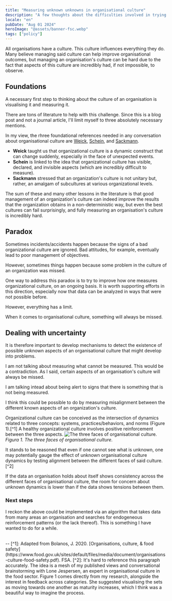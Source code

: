 ```yaml
---
title: "Measuring unknown unknowns in organisational culture"
description: "A few thoughts about the difficulties involved in trying to measure unknown unknowns in organisational culture"
locale: "en"
pubDate: "Aug 01 2024"
heroImage: "@assets/banner-fsc.webp"
tags: ["policy"]
---
```


All organisations have a culture. This culture influences everything they do. Many believe managing said culture can help improve organisational outcomes, but managing an organisation's culture can be hard due to the fact that aspects of this culture are incredibly had, if not impossible, to observe.

## Foundations
A necessary first step to thinking about the culture of an organisation is visualising it and measuring it. 

There are tons of literature to help with this challenge. Since this is a blog post and not a journal article, I'll limit myself to three absolutely necessary mentions.

In my view, the rhree foundational references needed in any conversation about organisational culture are <a href="https://michiganross.umich.edu/faculty-research/faculty/karl-weick" target="_blank">Weick</a>, <a href="https://mitsloan.mit.edu/faculty/directory/edgar-h-schein" target="_blank">Schein</a>, and <a href="https://scholar-google-com.gate3.library.lse.ac.uk/citations?user=58wL0FsAAAAJ" target="_blank">Sackmann</a>.

- **Weick** taught us that organizational culture is a dynamic construct that can change suddenly, especially in the face of unexpected events.
- **Schein** is linked to the idea that organizational culture has visible, declared, and invisible aspects (which are incredibly difficult to measure).
- **Sackmann** stressed that an organization's culture is not unitary but, rather, an amalgam of subcultures at various organizational levels.

The sum of these and many other lessons in the literature is that good management of an organization's culture can indeed improve the results that the organization obtains in a non-deterministic way, but even the best cultures can fail surprisingly, and fully measuring an organisation's culture is incredibly hard.

## Paradox
Sometimes incidents/accidents happen because the signs of a bad organizational culture are ignored. Bad attitudes, for example, eventually lead to poor management of objectives.

However, sometimes things happen because some problem in the culture of an organization was missed. 

One way to address this paradox is to try to improve how one measures organizational culture, on an ongoing basis. It is worth supporting efforts in this direction, especially now that data can be analyzed in ways that were not possible before.

However, everything has a limit.

When it comes to organisational culture, something will always be missed.

## Dealing with uncertainty
It is therefore important to develop mechanisms to detect the existence of possible unknown aspects of an organisational culture that might develop into problems.

I am not talking about measuring what cannot be measured. This would be a contradiction. As I said, certain aspects of an organisation's culture will always be missed. 

I am talking intead about being alert to signs that there is something that is not being measured.

I think this could be possible to do by measuring misalignment between the different known aspects of an organization's culture.

Organizational culture can be conceived as the intersection of dynamics related to three concepts: systems, practices/behaviors, and norms (Figure 1).[^1] A healthy organizational culture involves positive reinforcement between the three aspects.
![The three faces of organisational culture.](/food-safety-culture.webp "Figure 1: The three faces of organisational culture.")
<span className="text-2sm">*Figura 1. The three faces of organisational culture.*</span>

It stands to be reasoned that even if one cannot see what is unknown, one may potentially gauge the effect of unknown organisational culture dynamics by testing alignment between the different faces of said culture.[^2]

If the data an organisation holds about itself shows consistency across the different faces of organisational culture, the room for concern about unknown dynamics is lower than if the data shows tensions between them.

### Next steps
I reckon the above could be implemented via an algorithm that takes data from many areas an organisation and searches for endogeneous reinforcement patterns (or the lack thereof). This is something I have wanted to do for a while.


<br />
--
[^1]: Adapted from Bolanos, J. 2020. [Organisations, culture, & food safety](https://www.food.gov.uk/sites/default/files/media/document/organisations-culture-food-safety.pdf). FSA.
[^2]: It's hard to reference this paragraph accurately. The idea is a mesh of my published views and conversational brainstorming with Lone Jespersen, an expert in organisational culture in the food sector. Figure 1 comes directly from my research, alongside the interest in feedback across categories. She suggested visualising the sets as moving towards one another as maturity increases, which I think was a beautiful way to imagine the process.